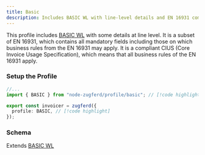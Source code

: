 ```yaml
---
title: Basic
description: Includes BASIC WL with line-level details and EN 16931 compliance.
---
```



This profile includes [BASIC WL](/docs/profiles/basic-wl) with some details at line level. It is a subset
of EN 16931, which contains all mandatory fields including those on which business rules from the
EN 16931 may apply. It is a compliant CIUS (Core Invoice Usage Specification), which means that all
business rules of the EN 16931 apply.

### Setup the Profile

```ts title="invoicer.ts"
//...
import { BASIC } from "node-zugferd/profile/basic"; // [!code highlight]

export const invoicer = zugferd({
  profile: BASIC, // [!code highlight]
});
```

### Schema

Extends [BASIC WL](/docs/profiles/basic-wl)

<ProfileTree schema={BASIC.schema} />

